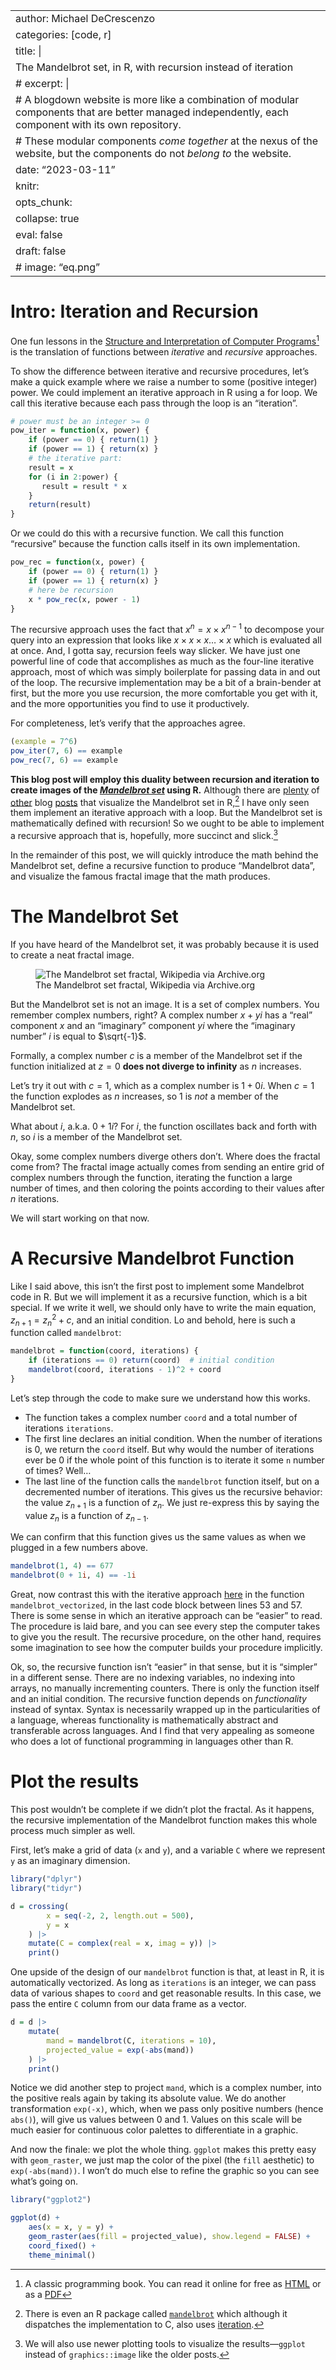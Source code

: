 
---
author: Michael DeCrescenzo
categories: [code, r]
title: |
    The Mandelbrot set, in R, with recursion instead of iteration
# excerpt: |
#     A blogdown website is more like a combination of modular components that are better managed independently, each component with its own repository.
#     These modular components _come together_ at the nexus of the website, but the components do not _belong to_ the website.
date: "2023-03-11"
knitr:
    opts_chunk:
        collapse: true
        eval: false
draft: false
# image: "eq.png"
---

# Intro: Iteration and Recursion

One fun lessons in the [Structure and Interpretation of Computer Programs](https://mitp-content-server.mit.edu/books/content/sectbyfn/books_pres_0/6515/sicp.zip/index.html)[^sicp] is the translation of functions between _iterative_ and _recursive_ approaches.

[^sicp]: A classic programming book. 
You can read it online for free as [HTML](https://mitp-content-server.mit.edu/books/content/sectbyfn/books_pres_0/6515/sicp.zip/full-text/book/book.html) or as a [PDF](https://web.mit.edu/6.001/6.037/sicp.pdf)

To show the difference between iterative and recursive procedures, let's make a quick example where we raise a number to some (positive integer) power.
We could implement an iterative approach in R using a for loop.
We call this iterative because each pass through the loop is an "iteration".

```r
# power must be an integer >= 0
pow_iter = function(x, power) { 
    if (power == 0) { return(1) }
    if (power == 1) { return(x) }
    # the iterative part:
    result = x
    for (i in 2:power) {
       result = result * x 
    } 
    return(result)
}
```

Or we could do this with a recursive function.
We call this function "recursive" because the function calls itself in its own implementation.

```r
pow_rec = function(x, power) {
    if (power == 0) { return(1) }
    if (power == 1) { return(x) }
    # here be recursion
    x * pow_rec(x, power - 1)
}
```

The recursive approach uses the fact that $x^n = x \times x^{n - 1}$ to decompose your query into an expression that looks like $x \times x \times x \ldots \times x$ which is evaluated all at once.
And, I gotta say, recursion feels way slicker.
We have just one powerful line of code that accomplishes as much as the four-line iterative approach, most of which was simply boilerplate for passing data in and out of the loop.
The recursive implementation may be a bit of a brain-bender at first, but the more you use recursion, the more comfortable you get with it, and the more opportunities you find to use it productively.

For completeness, let's verify that the approaches agree.

```r
(example = 7^6)
pow_iter(7, 6) == example
pow_rec(7, 6) == example
```


**This blog post will employ this duality between recursion and iteration to create images of the [_Mandelbrot set_](https://en.wikipedia.org/wiki/Mandelbrot_set) using R.**
Although there are 
[plenty](https://www.r-bloggers.com/2014/12/the-mandelbrot-set-in-r/)
of [other](https://www.dandelbrot.com/post/the-mandelbrot-set-in-r/)
blog [posts](https://cerebralmastication.com/2009/02/mandelbrot-set-in-r/)
that visualize the Mandelbrot set in R,[^pkg]
I have only seen them implement an iterative approach with a loop.
But the Mandelbrot set is mathematically defined with recursion!
So we ought to be able to implement a recursive approach that is, hopefully, more succinct and slick.[^graphics]

[^pkg]: There is even an R package called [`mandelbrot`](https://cran.r-project.org/web/packages/mandelbrot/index.html) which although it dispatches the implementation to C, also uses [iteration](https://github.com/blmoore/mandelbrot/blob/fdb7b75294317f2111b45b9bea05c04251750c64/src/mandelbrot.c#L40-L51).

[^graphics]: We will also use newer plotting tools to visualize the results---`ggplot` instead of `graphics::image` like the older posts.

In the remainder of this post, we will quickly introduce the math behind the Mandelbrot set,
define a recursive function to produce "Mandelbrot data",
and visualize the famous fractal image that the math produces.


# The Mandelbrot Set

If you have heard of the Mandelbrot set, it was probably because it is used to create a neat fractal image.

![The Mandelbrot set fractal, Wikipedia via Archive.org](https://web.archive.org/web/20230302155231im_/https://upload.wikimedia.org/wikipedia/commons/thumb/2/21/Mandel_zoom_00_mandelbrot_set.jpg/644px-Mandel_zoom_00_mandelbrot_set.jpg){fig-aligh="center"}

But the Mandelbrot set is not an image. 
It is a set of complex numbers.
You remember complex numbers, right?
A complex number $x + yi$ has a "real" component $x$ and an "imaginary" component $yi$ where the "imaginary number" $i$ is equal to $\sqrt{-1}$.

Formally, a complex number $c$ is a member of the Mandelbrot set if the function
\begin{align}
    z_{n + 1} &= z_{n}^{2} + c
\end{align}
initialized at $z = 0$ **does not diverge to infinity** as $n$ increases.

Let's try it out with $c = 1$, which as a complex number is $1 + 0i$.
\begin{align}
    z_{n + 1} &= z_{n}^{2} + c \\
    1 &= 0^2 + 1 \\
    2 &= 1^2 + 1 \\
    5 &= 2^2 + 1 \\
    26 &= 5^2 + 1 \\
    677 &= 26^2 + 1
\end{align}
When $c = 1$ the function explodes as $n$ increases, so 1 is _not_ a member of the Mandelbrot set.

What about $i$, a.k.a. $0 + 1i$?
\begin{align}
    z_{n + 1} &= z_{n}^{2} + c \\
    i &= 0^2 + i \\
    -1 + i &= i^2 + i \\
    -1i &= (-1 + i)^2 + i \\
    -1 + 1i &= (-1i)^2 + i \\
    -1i &= (-1 + 1i)^2 + 1
\end{align}
For $i$, the function oscillates back and forth with $n$, so $i$ is a member of the Mandelbrot set.

Okay, some complex numbers diverge others don't.
Where does the fractal come from?
The fractal image actually comes from sending an entire grid of complex numbers through the function, iterating the function a large number of times, and then coloring the points according to their values after $n$ iterations.

We will start working on that now.


# A Recursive Mandelbrot Function

Like I said above, this isn't the first post to implement some Mandelbrot code in R.
But we will implement it as a recursive function, which is a bit special.
If we write it well, we should only have to write the main equation, $z_{n + 1} = z_{n}^{2} + c$, and an initial condition.
Lo and behold, here is such a function called `mandelbrot`:

```r
mandelbrot = function(coord, iterations) {
    if (iterations == 0) return(coord)  # initial condition
    mandelbrot(coord, iterations - 1)^2 + coord
}
```

Let's step through the code to make sure we understand how this works.

- The function takes a complex number `coord` and a total number of iterations `iterations`.
- The first line declares an initial condition.
  When the number of iterations is 0, we return the `coord` itself.
  But why would the number of iterations ever be 0 if the whole point of this function is to iterate it some `n` number of times? Well...
- The last line of the function calls the `mandelbrot` function itself, but on a decremented number of iterations.
  This gives us the recursive behavior: the value $z_{n+1}$ is a function of $z_{n}$. 
  We just re-express this by saying the value $z_{n}$ is a function of $z_{n-1}$.

We can confirm that this function gives us the same values as when we plugged in a few numbers above.

```r
mandelbrot(1, 4) == 677
mandelbrot(0 + 1i, 4) == -1i
```

Great, now contrast this with the iterative approach [here](https://www.r-bloggers.com/2014/12/the-mandelbrot-set-in-r/)
in the function `mandelbrot_vectorized`, in the last code block between lines 53 and 57.
There is some sense in which an iterative approach can be "easier" to read.
The procedure is laid bare, and you can see every step the computer takes to give you the result.
The recursive procedure, on the other hand, requires some imagination to see how the computer builds your procedure implicitly.

Ok, so, the recursive function isn't "easier" in that sense, but it is "simpler" in a different sense.
There are no indexing variables, no indexing into arrays, no manually incrementing counters.
There is only the function itself and an initial condition.
The recursive function depends on _functionality_ instead of syntax.
Syntax is necessarily wrapped up in the particularities of a language, whereas functionality is mathematically abstract and transferable across languages.
And I find that very appealing as someone who does a lot of functional programming in languages other than R.


# Plot the results

This post wouldn't be complete if we didn't plot the fractal.
As it happens, the recursive implementation of the Mandelbrot function makes this whole process much simpler as well.

First, let's make a grid of data (`x` and `y`), and a variable `C` where we represent `y` as an imaginary dimension.

```r
library("dplyr")
library("tidyr")

d = crossing(
        x = seq(-2, 2, length.out = 500),
        y = x
    ) |>
    mutate(C = complex(real = x, imag = y)) |>
    print()
```

One upside of the design of our `mandelbrot` function is that, at least in R, it is automatically vectorized.
As long as `iterations` is an integer, we can pass data of various shapes to `coord` and get reasonable results.
In this case, we pass the entire `C` column from our data frame as a vector.

```r
d = d |>
    mutate(
        mand = mandelbrot(C, iterations = 10),
        projected_value = exp(-abs(mand))
    ) |>
    print()
```

Notice we did another step to project `mand`, which is a complex number, into the positive reals again by taking its absolute value.
We do another transformation `exp(-x)`, which, when we pass only positive numbers (hence `abs()`), will give us values between 0 and 1.
Values on this scale will be much easier for continuous color palettes to differentiate in a graphic.

And now the finale: we plot the whole thing.
`ggplot` makes this pretty easy with `geom_raster`, we just map the color of the pixel (the `fill` aesthetic) to `exp(-abs(mand))`. 
I won't do much else to refine the graphic so you can see what's going on.

```r
library("ggplot2")

ggplot(d) +
    aes(x = x, y = y) +
    geom_raster(aes(fill = projected_value), show.legend = FALSE) +
    coord_fixed() +
    theme_minimal()
```

